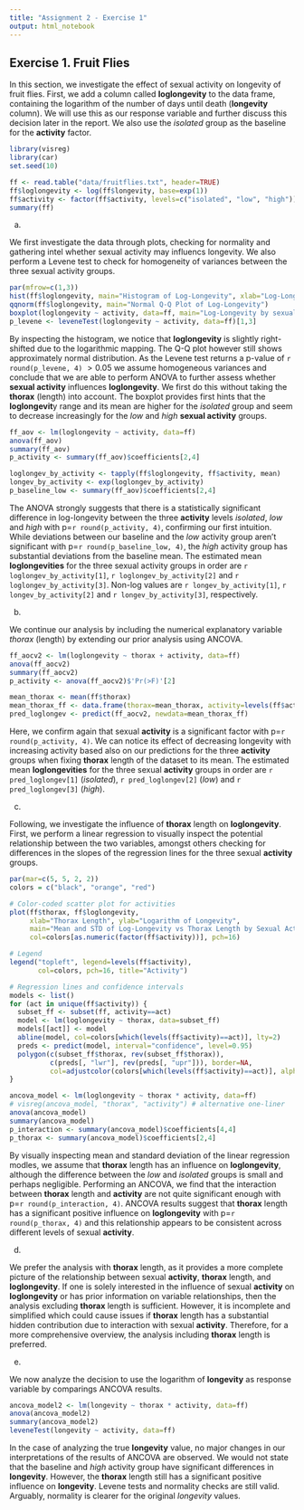 ```yaml
---
title: "Assignment 2 - Exercise 1"
output: html_notebook
---
```


## Exercise 1. Fruit Flies

In this section, we investigate the effect of sexual activity on longevity of fruit flies. First, we add a column called **loglongevity** to the data frame, containing the logarithm of the number of days until death (**longevity** column). We will use this as our response variable and further discuss this decision later in the report. We also use the *isolated* group as the baseline for the **activity** factor.

```r
library(visreg)
library(car)
set.seed(10)
```

```r
ff <- read.table("data/fruitflies.txt", header=TRUE)
ff$loglongevity <- log(ff$longevity, base=exp(1))
ff$activity <- factor(ff$activity, levels=c("isolated", "low", "high"))
summary(ff)
```

a)  

We first investigate the data through plots, checking for normality and gathering intel whether sexual activity may influencs longevity. We also perform a Levene test to check for homogeneity of variances between the three sexual activity groups.

```r
par(mfrow=c(1,3))
hist(ff$loglongevity, main="Histogram of Log-Longevity", xlab="Log-Longevity", col="lightblue")
qqnorm(ff$loglongevity, main="Normal Q-Q Plot of Log-Longevity")
boxplot(loglongevity ~ activity, data=ff, main="Log-Longevity by sexual acitivity", col="lightblue", xlab="Sexual activity", ylab="Log-Longevity")
p_levene <- leveneTest(loglongevity ~ activity, data=ff)[1,3]
```

By inspecting the histogram, we notice that **loglongevity** is slightly right-shifted due to the logarithmic mapping. The Q-Q plot however still shows approximately normal distribution. As the Levene test returns a p-value of `r round(p_levene, 4)` $> 0.05$ we assume homogeneous variances and conclude that we are able to perform ANOVA to further assess whether **sexual activity** influences **loglongevity**. We first do this without taking the **thorax** (length) into account. The boxplot provides first hints that the **loglongevit**y range and its mean are higher for the *isolated* group and seem to decrease increasingly for the *low* and *high* **sexual activity** groups.

```r
ff_aov <- lm(loglongevity ~ activity, data=ff)
anova(ff_aov)
summary(ff_aov)
p_activity <- summary(ff_aov)$coefficients[2,4]

loglongev_by_activity <- tapply(ff$loglongevity, ff$activity, mean)
longev_by_activity <- exp(loglongev_by_activity)
p_baseline_low <- summary(ff_aov)$coefficients[2,4]
```

The ANOVA strongly suggests that there is a statistically significant difference in log-longevity between the three **activity** levels *isolated*, *low* and *high* with p=`r round(p_activity, 4)`, confirming our first intuition. While deviations between our baseline and the *low* activity group aren't significant with p=`r round(p_baseline_low, 4)`, the *high* activity group has substantial deviations from the baseline mean. The estimated mean **loglongevities** for the three sexual activity groups in order are `r loglongev_by_activity[1]`, `r loglongev_by_activity[2]` and `r loglongev_by_activity[3]`. Non-log values are `r longev_by_activity[1]`, `r longev_by_activity[2]` and `r longev_by_activity[3]`, respectively.

b)  

We continue our analysis by including the numerical explanatory variable *thorax* (length) by extending our prior analysis using ANCOVA.

```r
ff_aocv2 <- lm(loglongevity ~ thorax + activity, data=ff)
anova(ff_aocv2)
summary(ff_aocv2)
p_activity <- anova(ff_aocv2)$'Pr(>F)'[2]

mean_thorax <- mean(ff$thorax)
mean_thorax_ff <- data.frame(thorax=mean_thorax, activity=levels(ff$activity))
pred_loglongev <- predict(ff_aocv2, newdata=mean_thorax_ff)
```

Here, we confirm again that sexual **activity** is a significant factor with p=`r round(p_activity, 4)`. We can notice its effect of decreasing longevity with increasing activity based also on our predictions for the three **activity** groups when fixing **thorax** length of the dataset to its mean. The estimated mean **loglongevities** for the three sexual **activity** groups in order are `r pred_loglongev[1]` (*isolated*), `r pred_loglongev[2]` (*low*) and `r pred_loglongev[3]` (*high*).

c)  

Following, we investigate the influence of **thorax** length on **loglongevity**. First, we perform a linear regression to visually inspect the potential relationship between the two variables, amongst others checking for differences in the slopes of the regression lines for the three sexual **activity** groups.

```r
par(mar=c(5, 5, 2, 2))
colors = c("black", "orange", "red")

# Color-coded scatter plot for activities
plot(ff$thorax, ff$loglongevity, 
     xlab="Thorax Length", ylab="Logarithm of Longevity",
     main="Mean and STD of Log-Longevity vs Thorax Length by Sexual Activity",
     col=colors[as.numeric(factor(ff$activity))], pch=16)

# Legend
legend("topleft", legend=levels(ff$activity), 
       col=colors, pch=16, title="Activity")

# Regression lines and confidence intervals
models <- list()
for (act in unique(ff$activity)) {
  subset_ff <- subset(ff, activity==act)
  model <- lm(loglongevity ~ thorax, data=subset_ff)
  models[[act]] <- model
  abline(model, col=colors[which(levels(ff$activity)==act)], lty=2)
  preds <- predict(model, interval="confidence", level=0.95)
  polygon(c(subset_ff$thorax, rev(subset_ff$thorax)),
          c(preds[, "lwr"], rev(preds[, "upr"])), border=NA,
          col=adjustcolor(colors[which(levels(ff$activity)==act)], alpha.f=0.3))
}

ancova_model <- lm(loglongevity ~ thorax * activity, data=ff)
# visreg(ancova_model, "thorax", "activity") # alternative one-liner
anova(ancova_model)
summary(ancova_model)
p_interaction <- summary(ancova_model)$coefficients[4,4]
p_thorax <- summary(ancova_model)$coefficients[2,4]
```

By visually inspecting mean and standard deviation of the linear regression modles, we assume that **thorax** length has an influence on **loglongevity**, although the difference between the *low* and *isolated* groups is small and perhaps negligible. Performing an ANCOVA, we find that the interaction between **thorax** length and **activity** are not quite significant enough with p=`r round(p_interaction, 4)`. ANCOVA results suggest that **thorax** length has a significant positive influence on **loglongevity** with p=`r round(p_thorax, 4)` and this relationship appears to be consistent across different levels of sexual **activity**.

d)  

We prefer the analysis with **thorax** length, as it provides a more complete picture of the relationship between sexual **activity**, **thorax** length, and **loglongevity**. If one is solely interested in the influence of sexual **activity** on **loglongevity** or has prior information on variable relationships, then the analysis excluding **thorax** length is sufficient. However, it is incomplete and simplified which could cause issues if **thorax** length has a substantial hidden contribution due to interaction with sexual **activity**. Therefore, for a more comprehensive overview, the analysis including **thorax** length is preferred.

e)  

We now analyze the decision to use the logarithm of **longevity** as response variable by comparings ANCOVA results.

```r
ancova_model2 <- lm(longevity ~ thorax * activity, data=ff)
anova(ancova_model2)
summary(ancova_model2)
leveneTest(longevity ~ activity, data=ff)
```

In the case of analyzing the true **longevity** value, no major changes in our interpretations of the results of ANCOVA are observed. We would not state that the baseline and *high* activity group have significant differences in **longevity**. However, the **thorax** length still has a significant positive influence on **longevity**. Levene tests and normality checks are still valid. Arguably, normality is clearer for the original *longevity* values.
